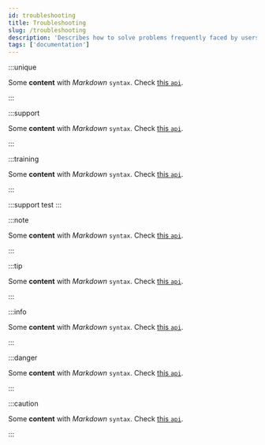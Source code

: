 ```yaml
---
id: troubleshooting
title: Troubleshooting
slug: /troubleshooting
description: 'Describes how to solve problems frequently faced by users'
tags: ['documentation']
---
```


:::unique 

Some **content** with _Markdown_ `syntax`. Check [this `api`](#).

:::

:::support 

Some **content** with _Markdown_ `syntax`. Check [this `api`](#).

:::

:::training 

Some **content** with _Markdown_ `syntax`. Check [this `api`](#).

:::


:::support
  test
:::

:::note

Some **content** with _Markdown_ `syntax`. Check [this `api`](#).

:::

:::tip

Some **content** with _Markdown_ `syntax`. Check [this `api`](#).

:::

:::info

Some **content** with _Markdown_ `syntax`. Check [this `api`](#).

:::


:::danger

Some **content** with _Markdown_ `syntax`. Check [this `api`](#).

:::

:::caution

Some **content** with _Markdown_ `syntax`. Check [this `api`](#).

:::